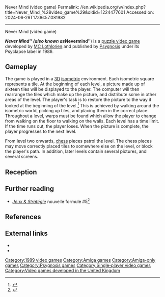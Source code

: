 Never Mind (video game)
Permalink: //en.wikipedia.org/w/index.php?title=Never_Mind_%28video_game%29&oldid=1224477601
Accessed on: 2024-06-26T17:06:57.081982



------
Never Mind (video game)
{{Short description|1989 video game}}
{{Infobox video game
|title = Never Mind
|image = Never Mind cover.jpg
|caption = 
|developer = [[MC Lothlorien]]
|publisher = [[Psyclapse (company)|Psyclapse]]
|released = 1989
|genre = [[Puzzle video game|Puzzle]]
|modes = [[Single-player]]
|platforms = [[Amiga]]
}}

'''''Never Mind''''' (also known as '''''Nevermind''''') is a [[puzzle video game]] developed by [[MC Lothlorien]] and published by [[Psygnosis]] under its Psyclapse label in 1989.

==Gameplay==
The game is played in a [[3D computer graphics|3D]] [[isometric graphics in video games and pixel art|isometric]] environment.  Each isometric square represents a tile.  At the beginning of each level, a picture made up of sixteen tiles will be displayed to the player.  The computer will then rearrange the tiles which make up the picture, and distribute some in other areas of the level.  The player's task is to restore the picture to the way it looked at the beginning of the level.<ref>{{cite magazine|url=https://archive.org/details/New_Atari_User_Issue_043_1990-03_Page_6_Publishing|title=ST Games: Nevermind|date=March 1990|website=[[New Atari User]]|access-date=April 23, 2020|issue=43|page=[https://archive.org/details/New_Atari_User_Issue_043_1990-03_Page_6_Publishing/page/n4 67]}}</ref>  This is achieved by walking around the isometric world, picking up tiles, and placing them in the correct place.  Throughout a level, warps must be found which allow the player to change from walking on the floor to walking on the walls.  Each level has a time limit.  If the time runs out, the player loses.  When the picture is complete, the player progresses to the next level.

From level two onwards, [[chess]] pieces patrol the level.  The chess pieces may move correctly placed tiles to somewhere else on the level, or block the player's path.  In addition, later levels contain several pictures, and several screens.

== Reception ==
<div style="float:left"> 
{{Video game reviews
| ACE = 87% (Amiga), 86% (PC)<ref>{{cite magazine|url=https://archive.org/stream/ace-magazine-29/ACE_Issue_29_1990_Feb#page/n53/mode/2up|title=Screentest: Nevermind|date=February 1990|first=Eugene|last=Lacey|website=[[ACE (magazine)|ACE]]|access-date=April 23, 2020|issue=29|page=54}}</ref>
| rev1 = [[Amiga Computing]]
| rev1Score = 53%<ref>{{cite magazine|url=https://archive.org/details/AmigaComputingIssue022Mar90|title=Nevermind: Life Is Too Short|date=March 1990|first=Duncan|last=Evans|website=[[Amiga Computing]]|access-date=April 23, 2020|issue=22|page=[https://archive.org/details/AmigaComputingIssue022Mar90/page/n32 33]}}</ref>
| rev2 = [[Amiga User International]]
| rev2Score = 57%<ref>{{cite magazine|url=http://amr.abime.net/review_7372|title=Nevermind|date=February 1990|first=Tony|last=Horgan|website=[[Amiga User International]]|access-date=April 23, 2020|volume=4|issue=2|page=76}}</ref>
| rev3 = [[The Games Machine]]
| rev3Score = 76% (Amiga), 75% (PC)<ref>{{cite magazine|url=https://archive.org/stream/the-games-machine-27/TheGamesMachine27#page/n46/mode/2up|title=Never Mind|date=February 1990|first=Warren|last=Lapworth|website=[[The Games Machine]]|access-date=April 23, 2020|issue=27|page=47}}</ref>
}}
</div>
{{clear}}

==Further reading==
*''[[:fr:Jeux et Stratégie|Jeux & Stratégie]]'' nouvelle formule #5<ref>{{cite web | url=https://archive.org/details/jeux-et-strategie-nf-5/page/20/mode/2up | title=Jeux & stratégie NF 5 | date=March 1990 }}</ref>

== References ==
{{reflist}}

== External links ==
* {{MobyGames|/never-mind}}
* {{abime|id=957}}

[[Category:1989 video games]]
[[Category:Amiga games]]
[[Category:Amiga-only games]]
[[Category:Psygnosis games]]
[[Category:Single-player video games]]
[[Category:Video games developed in the United Kingdom]]


{{puzzle-videogame-stub}}